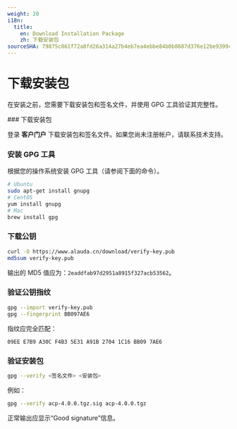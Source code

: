 ```yaml
---
weight: 20
i18n:
  title:
    en: Download Installation Package
    zh: 下载安装包
sourceSHA: 79875c861f72a8fd26a314a27b4eb7ea4ebbe84b0b8687d376e12be9399c4acb
---
```


# 下载安装包

在安装之前，您需要下载安装包和签名文件，并使用 GPG 工具验证其完整性。

<Steps>
  ### 下载安装包

  登录 **客户门户** 下载安装包和签名文件。如果您尚未注册帐户，请联系技术支持。

  ### 安装 GPG 工具

  根据您的操作系统安装 GPG 工具（请参阅下面的命令）。

  ```bash
  # Ubuntu
  sudo apt-get install gnupg
  # CentOS
  yum install gnupg
  # Mac
  brew install gpg
  ```

  ### 下载公钥

  ```bash
  curl -O https://www.alauda.cn/download/verify-key.pub
  md5sum verify-key.pub
  ```

  输出的 MD5 值应为：`2eaddfab97d2951a8915f327acb53562`。

  ### 验证公钥指纹

  ```bash
  gpg --import verify-key.pub
  gpg --fingerprint BB097AE6
  ```

  指纹应完全匹配：

  ```
  09EE E7B9 A30C F4B3 5E31 A91B 2704 1C16 BB09 7AE6
  ```

  ### 验证安装包

  ```bash
  gpg --verify <签名文件> <安装包>
  ```

  例如：

  ```bash
  gpg --verify acp-4.0.0.tgz.sig acp-4.0.0.tgz
  ```

  正常输出应显示“Good signature”信息。
</Steps>
